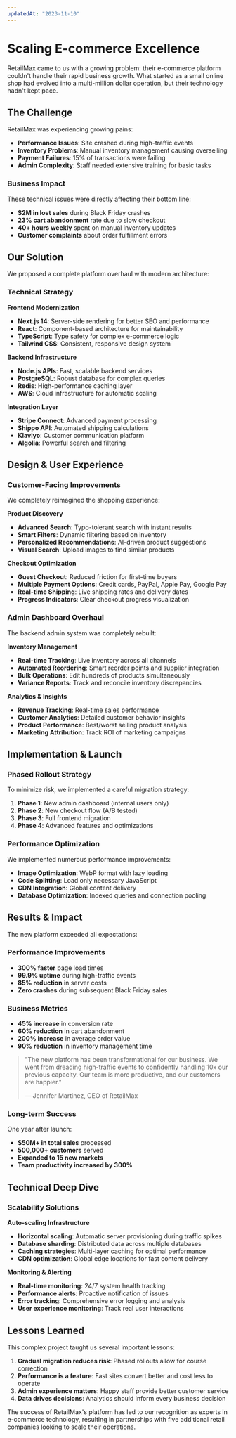 ```yaml
---
updatedAt: "2023-11-10"
---
```


# Scaling E-commerce Excellence

RetailMax came to us with a growing problem: their e-commerce platform couldn't handle their rapid business growth. What started as a small online shop had evolved into a multi-million dollar operation, but their technology hadn't kept pace.

<CaseStudyImage 
  src="/images/case-studies/retailmax-hero.jpg" 
  alt="RetailMax e-commerce platform dashboard"
  caption="The new RetailMax platform handling thousands of concurrent users"
/>

## The Challenge

RetailMax was experiencing growing pains:

- **Performance Issues**: Site crashed during high-traffic events
- **Inventory Problems**: Manual inventory management causing overselling
- **Payment Failures**: 15% of transactions were failing
- **Admin Complexity**: Staff needed extensive training for basic tasks

### Business Impact

These technical issues were directly affecting their bottom line:
- **$2M in lost sales** during Black Friday crashes
- **23% cart abandonment** rate due to slow checkout
- **40+ hours weekly** spent on manual inventory updates
- **Customer complaints** about order fulfillment errors

## Our Solution

We proposed a complete platform overhaul with modern architecture:

<CaseStudyImage 
  src="/images/case-studies/retailmax-architecture.jpg" 
  alt="Technical architecture diagram"
  caption="Scalable microservices architecture designed for growth"
  variant="large"
/>

### Technical Strategy

**Frontend Modernization**
- **Next.js 14**: Server-side rendering for better SEO and performance
- **React**: Component-based architecture for maintainability
- **TypeScript**: Type safety for complex e-commerce logic
- **Tailwind CSS**: Consistent, responsive design system

**Backend Infrastructure**
- **Node.js APIs**: Fast, scalable backend services
- **PostgreSQL**: Robust database for complex queries
- **Redis**: High-performance caching layer
- **AWS**: Cloud infrastructure for automatic scaling

**Integration Layer**
- **Stripe Connect**: Advanced payment processing
- **Shippo API**: Automated shipping calculations
- **Klaviyo**: Customer communication platform
- **Algolia**: Powerful search and filtering

## Design & User Experience

### Customer-Facing Improvements

We completely reimagined the shopping experience:

<CaseStudyImage 
  src="/images/case-studies/retailmax-shopping.jpg" 
  alt="Before and after comparison of product pages"
  caption="Streamlined product pages with improved conversion elements"
/>

**Product Discovery**
- **Advanced Search**: Typo-tolerant search with instant results
- **Smart Filters**: Dynamic filtering based on inventory
- **Personalized Recommendations**: AI-driven product suggestions
- **Visual Search**: Upload images to find similar products

**Checkout Optimization**
- **Guest Checkout**: Reduced friction for first-time buyers
- **Multiple Payment Options**: Credit cards, PayPal, Apple Pay, Google Pay
- **Real-time Shipping**: Live shipping rates and delivery dates
- **Progress Indicators**: Clear checkout progress visualization

### Admin Dashboard Overhaul

The backend admin system was completely rebuilt:

<CaseStudyImage 
  src="/images/case-studies/retailmax-admin.jpg" 
  alt="Admin dashboard showing analytics and inventory management"
  caption="Intuitive admin dashboard with real-time analytics and inventory management"
  variant="large"
/>

**Inventory Management**
- **Real-time Tracking**: Live inventory across all channels
- **Automated Reordering**: Smart reorder points and supplier integration
- **Bulk Operations**: Edit hundreds of products simultaneously
- **Variance Reports**: Track and reconcile inventory discrepancies

**Analytics & Insights**
- **Revenue Tracking**: Real-time sales performance
- **Customer Analytics**: Detailed customer behavior insights
- **Product Performance**: Best/worst selling product analysis
- **Marketing Attribution**: Track ROI of marketing campaigns

## Implementation & Launch

### Phased Rollout Strategy

To minimize risk, we implemented a careful migration strategy:

1. **Phase 1**: New admin dashboard (internal users only)
2. **Phase 2**: New checkout flow (A/B tested)
3. **Phase 3**: Full frontend migration
4. **Phase 4**: Advanced features and optimizations

<CaseStudyImage 
  src="/images/case-studies/retailmax-timeline.jpg" 
  alt="Project timeline and milestones"
  caption="Careful phased rollout minimized business disruption"
/>

### Performance Optimization

We implemented numerous performance improvements:
- **Image Optimization**: WebP format with lazy loading
- **Code Splitting**: Load only necessary JavaScript
- **CDN Integration**: Global content delivery
- **Database Optimization**: Indexed queries and connection pooling

## Results & Impact

The new platform exceeded all expectations:

### Performance Improvements
- **300% faster** page load times
- **99.9% uptime** during high-traffic events
- **85% reduction** in server costs
- **Zero crashes** during subsequent Black Friday sales

### Business Metrics
- **45% increase** in conversion rate
- **60% reduction** in cart abandonment
- **200% increase** in average order value
- **90% reduction** in inventory management time

> "The new platform has been transformational for our business. We went from dreading high-traffic events to confidently handling 10x our previous capacity. Our team is more productive, and our customers are happier."
> 
> — Jennifer Martinez, CEO of RetailMax

<CaseStudyImage 
  src="/images/case-studies/retailmax-growth.jpg" 
  alt="Business growth metrics and analytics dashboard"
  caption="Significant business growth following platform launch"
  variant="large"
/>

### Long-term Success

One year after launch:
- **$50M+ in total sales** processed
- **500,000+ customers** served
- **Expanded to 15 new markets**
- **Team productivity increased by 300%**

## Technical Deep Dive

### Scalability Solutions

**Auto-scaling Infrastructure**
- **Horizontal scaling**: Automatic server provisioning during traffic spikes
- **Database sharding**: Distributed data across multiple databases
- **Caching strategies**: Multi-layer caching for optimal performance
- **CDN optimization**: Global edge locations for fast content delivery

**Monitoring & Alerting**
- **Real-time monitoring**: 24/7 system health tracking
- **Performance alerts**: Proactive notification of issues
- **Error tracking**: Comprehensive error logging and analysis
- **User experience monitoring**: Track real user interactions

## Lessons Learned

This complex project taught us several important lessons:

1. **Gradual migration reduces risk**: Phased rollouts allow for course correction
2. **Performance is a feature**: Fast sites convert better and cost less to operate
3. **Admin experience matters**: Happy staff provide better customer service
4. **Data drives decisions**: Analytics should inform every business decision

The success of RetailMax's platform has led to our recognition as experts in e-commerce technology, resulting in partnerships with five additional retail companies looking to scale their operations.